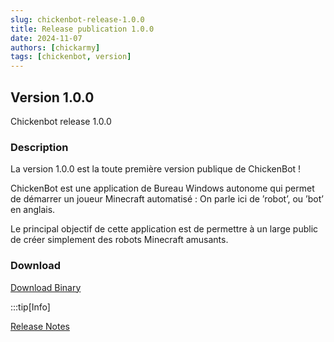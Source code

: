 ---
slug: chickenbot-release-1.0.0
title: Release publication 1.0.0
date: 2024-11-07
authors: [chickarmy]
tags: [chickenbot, version]
---

## Version 1.0.0

Chickenbot release 1.0.0

<!-- truncate -->

### Description
La version 1.0.0 est la toute première version publique de ChickenBot !

ChickenBot est une application de Bureau Windows autonome qui permet de démarrer un joueur Minecraft automatisé : 
On parle ici de ’robot’, ou ’bot’ en anglais.

Le principal objectif de cette application est de permettre à un large public de créer simplement des robots Minecraft amusants.


### Download
[Download Binary](https://github.com/chickarmy/chickenbot-web/releases/download/1.0.0/package.readme.txt)

:::tip[Info]

[Release Notes](https://github.com/chickarmy/chickenbot-web/releases/tag/1.0.0)
